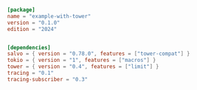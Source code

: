
```toml  title="with-tower/Cargo.toml"
[package]
name = "example-with-tower"
version = "0.1.0"
edition = "2024"


[dependencies]
salvo = { version = "0.78.0", features = ["tower-compat"] }
tokio = { version = "1", features = ["macros"] }
tower = { version = "0.4", features = ["limit"] }
tracing = "0.1"
tracing-subscriber = "0.3"

```